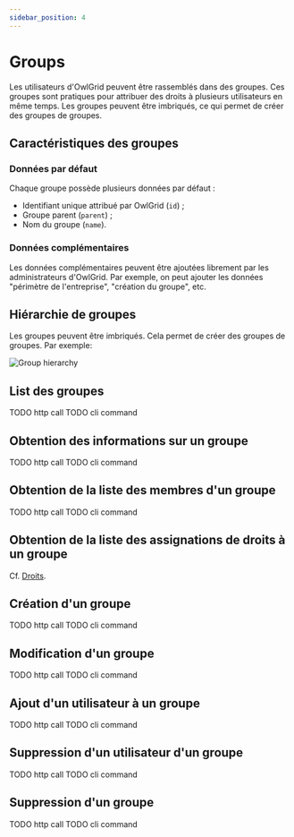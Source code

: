 ```yaml
---
sidebar_position: 4
---
```



# Groups

Les utilisateurs d'OwlGrid peuvent être rassemblés dans des groupes. Ces groupes sont pratiques pour attribuer des droits à plusieurs utilisateurs en même temps. Les groupes peuvent être imbriqués, ce qui permet de créer des groupes de groupes.

## Caractéristiques des groupes

### Données par défaut
Chaque groupe possède plusieurs données par défaut :
- Identifiant unique attribué par OwlGrid (`id`) ;
- Groupe parent (`parent`) ;
- Nom du groupe (`name`).

### Données complémentaires

Les données complémentaires peuvent être ajoutées librement par les administrateurs d'OwlGrid. Par exemple, on peut ajouter les données "périmètre de l'entreprise", "création du groupe", etc.

## Hiérarchie de groupes

Les groupes peuvent être imbriqués. Cela permet de créer des groupes de groupes. Par exemple:

![Group hierarchy](/img/group_hierarchy.jpeg)

## List des groupes

<Tabs groupId="client">
  <TabItem value="http" label="HTTP API">
  TODO http call
  </TabItem>
  <TabItem value="typescript" label="Typescript">
  TODO cli command
  </TabItem>
</Tabs>

## Obtention des informations sur un groupe

<Tabs groupId="client">
  <TabItem value="http" label="HTTP API">
  TODO http call
  </TabItem>
  <TabItem value="typescript" label="Typescript">
  TODO cli command
  </TabItem>
</Tabs>

## Obtention de la liste des membres d'un groupe

<Tabs groupId="client">
  <TabItem value="http" label="HTTP API">
  TODO http call
  </TabItem>
  <TabItem value="typescript" label="Typescript">
  TODO cli command
  </TabItem>
</Tabs>

## Obtention de la liste des assignations de droits à un groupe

Cf. [Droits](rights).

## Création d'un groupe

<Tabs groupId="client">
  <TabItem value="http" label="HTTP API">
  TODO http call
  </TabItem>
  <TabItem value="typescript" label="Typescript">
  TODO cli command
  </TabItem>
</Tabs>

## Modification d'un groupe

<Tabs groupId="client">
  <TabItem value="http" label="HTTP API">
  TODO http call
  </TabItem>
  <TabItem value="typescript" label="Typescript">
  TODO cli command
  </TabItem>
</Tabs>

## Ajout d'un utilisateur à un groupe

<Tabs groupId="client">
  <TabItem value="http" label="HTTP API">
  TODO http call
  </TabItem>
  <TabItem value="typescript" label="Typescript">
  TODO cli command
  </TabItem>
</Tabs>

## Suppression d'un utilisateur d'un groupe

<Tabs groupId="client">
  <TabItem value="http" label="HTTP API">
  TODO http call
  </TabItem>
  <TabItem value="typescript" label="Typescript">
  TODO cli command
  </TabItem>
</Tabs>

## Suppression d'un groupe

<Tabs groupId="client">
  <TabItem value="http" label="HTTP API">
  TODO http call
  </TabItem>
  <TabItem value="typescript" label="Typescript">
  TODO cli command
  </TabItem>
</Tabs>